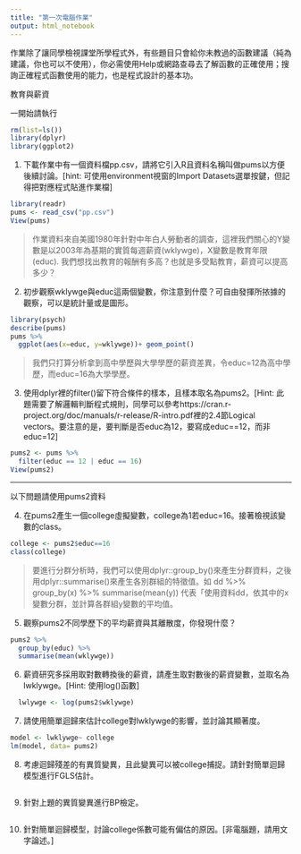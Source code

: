 ```yaml
---
title: "第一次電腦作業"
output: html_notebook
---
```

作業除了讓同學檢視課堂所學程式外，有些題目只會給你未教過的函數建議（純為建議，你也可以不使用），你必需使用Help或網路查尋去了解函數的正確使用；搜詢正確程式函數使用的能力，也是程式設計的基本功。

教育與薪資 

一開始請執行
```r
rm(list=ls())
library(dplyr)
library(ggplot2)
```

1. 下載作業中有一個資料檔pp.csv，請將它引入R且資料名稱叫做pums以方便後續討論。[hint: 可使用environment視窗的Import Datasets選單按鍵，但記得把對應程式貼進作業檔]
```r
library(readr)
pums <- read_csv("pp.csv")
View(pums)
```


> 作業資料來自美國1980年針對中年白人勞動者的調查，這裡我們關心的Y變數是以2003年為基期的實質每週薪資(wklywge)，X變數是教育年限(educ). 我們想找出教育的報酬有多高？也就是多受點教育，薪資可以提高多少？

2. 初步觀察wklywge與educ這兩個變數，你注意到什麼？可自由發揮所挔據的觀察，可以是統計量或是圖形。
```r
library(psych)
describe(pums)
pums %>% 
  ggplot(aes(x=educ, y=wklywge))+ geom_point()

```


> 我們只打算分析拿到高中學歷與大學學歷的薪資差異，令educ=12為高中學歷，而educ=16為大學學歷。

3. 使用dplyr裡的filter()留下符合條件的樣本，且樣本取名為pums2。[Hint: 此題需要了解邏輯判斷程式規則，同學可以參考https://cran.r-project.org/doc/manuals/r-release/R-intro.pdf裡的2.4節Logical vectors。要注意的是，要判斷是否educ為12，要寫成educ==12，而非educ=12]
```r
pums2 <- pums %>%
  filter(educ == 12 | educ == 16)
View(pums2)
```


***
以下問題請使用pums2資料

4. 在pums2產生一個college虛擬變數，college為1若educ=16。接著檢視該變數的class。
```r
college <- pums2$educ==16
class(college)
```


> 要進行分群分析時，我們可以使用dplyr::group_by()來產生分群資料，之後用dplyr::summarise()來產生各別群組的特徵值。如 dd %>% group_by(x) %>% summarise(mean(y)) 代表「使用資料dd，依其中的x變數分群，並計算各群組y變數的平均值。

5. 觀察pums2不同學歷下的平均薪資與其離散度，你發現什麼？
```r
pums2 %>%
  group_by(educ) %>%
  summarise(mean(wklywge))
```

6. 薪資研究多採用取對數轉換後的薪資，請產生取對數後的薪資變數，並取名為lwklywge。[Hint: 使用log()函數]
```r
  lwlywge <- log(pums2$wklywge)
```

7. 請使用簡單迴歸來估計college對lwklywge的影響，並討論其顯著度。
```r
model <- lwklywge~ college
lm(model, data= pums2)

```

8. 考慮迴歸殘差的有異質變異，且此變異可以被college捕捉。請針對簡單迴歸模型進行FGLS估計。
```r

```

9. 針對上題的異質變異進行BP檢定。
```r

```

10. 針對簡單迴歸模型，討論college係數可能有偏估的原因。[非電腦題，請用文字論述。]
